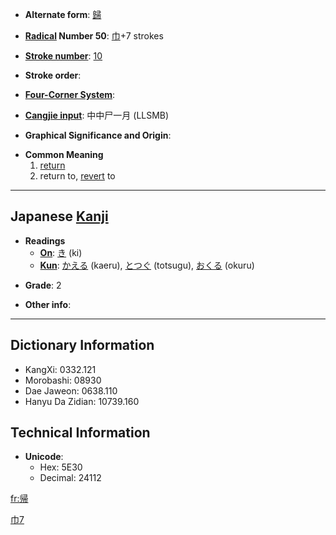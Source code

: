 * '''Alternate form''': [[歸]]

* '''[[Wiktionary:Chinese radical index| Radical]] Number 50''': [[Wiktionary:Chinese radical index 巾|巾]]+7 strokes

* '''[[Wiktionary:Chinese total strokes index|Stroke number]]''': [[Wiktionary:Chinese total strokes index 10|10]]

* '''Stroke order''': 

* '''[[Wiktionary:Chinese four corner index|Four-Corner System]]''': 

* '''[[Wiktionary:Chinese Cangjie index|Cangjie input]]''': 中中尸一月 (LLSMB)

* '''Graphical Significance and Origin''': 

* '''Common Meaning'''
*# [[return]]
*# return to, [[revert]] to

----

== Japanese [[Kanji]] ==

* '''Readings'''
** '''[[On]]''': [[き]] (ki)
** '''[[Kun]]''': [[かえる]] (kaeru), [[とつぐ]] (totsugu), [[おくる]] (okuru)

* '''Grade''': 2 [[Category:Grade 2 kanji|巾7]]

* '''Other info''':  

----

== Dictionary Information ==

* KangXi: 0332.121
* Morobashi: 08930
* Dae Jaweon: 0638.110
* Hanyu Da Zidian: 10739.160

== Technical Information ==

* '''Unicode''':
** Hex: 5E30
** Decimal: 24112

[[fr:帰]]